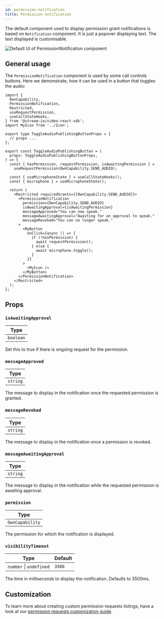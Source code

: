 ```yaml
---
id: permission-notification
title: Permission notification
---
```



The default component used to display permission grant notifications is based on `Notification` component. It is just a popover displaying text. The text displayed is customisable.

<div
  style={{
    width: '100%',
    display: 'flex',
    justifyContent: 'center',
    marginBlock: '1rem',
  }}
>
  <img
    src={PermissionGrantedNotification}
    alt="Default UI of PermissionNotification component"
  />
</div>

## General usage

The `PermissionNotification` component is used by some call controls buttons. Here we demonstrate, how it can be used in a button that toggles the audio:

```tsx
import {
  OwnCapability,
  PermissionNotification,
  Restricted,
  useRequestPermission,
  useCallStateHooks,
} from '@stream-io/video-react-sdk';
import MyIcon from '../Icon';

export type ToggleAudioPublishingButtonProps = {
  // props ...
};

export const ToggleAudioPublishingButton = (
  props: ToggleAudioPublishingButtonProps,
) => {
  const { hasPermission, requestPermission, isAwaitingPermission } =
    useRequestPermission(OwnCapability.SEND_AUDIO);

  const { useMicrophoneState } = useCallStateHooks();
  const { microphone } = useMicrophoneState();

  return (
    <Restricted requiredGrants={[OwnCapability.SEND_AUDIO]}>
      <PermissionNotification
        permission={OwnCapability.SEND_AUDIO}
        isAwaitingApproval={isAwaitingPermission}
        messageApproved="You can now speak."
        messageAwaitingApproval="Awaiting for an approval to speak."
        messageRevoked="You can no longer speak."
      >
        <MyButton
          onClick={async () => {
            if (!hasPermission) {
              await requestPermission();
            } else {
              await microphone.toggle();
            }
          }}
        >
          <MyIcon />
        </MyButton>
      </PermissionNotification>
    </Restricted>
  );
};
```

## Props

### `isAwaitingApproval`

| Type      |
| --------- |
| `boolean` |

Set this to true if there is ongoing request for the permission.

### `messageApproved`

| Type     |
| -------- |
| `string` |

The message to display in the notification once the requested permission is granted.

### `messageRevoked`

| Type     |
| -------- |
| `string` |

The message to display in the notification once a permission is revoked.

### `messageAwaitingApproval`

| Type     |
| -------- |
| `string` |

The message to display in the notification while the requested permission is awaiting approval.

### `permission`

| Type            |
| --------------- |
| `OwnCapability` |

The permission for which the notification is displayed.

### `visibilityTimeout`

| Type                    | Default |
| ----------------------- | ------- |
| `number` \| `undefined` | `3500`  |

The time in milliseconds to display the notification. Defaults to 3500ms.

## Customization

To learn more about creating custom permission requests listings, have a look at our [permission requests customization guide](../../../ui-cookbook/permission-requests).
